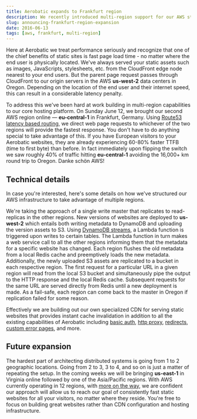 ```yaml
---
title: Aerobatic expands to Frankfurt region
description: We recently introduced multi-region support for our AWS static hosting platform starting with eu-central-1 in Frankfurt
slug: announcing-frankfurt-region-expansion
date: 2016-06-13
tags: [aws, frankfurt, multi-region]
---
```


Here at Aerobatic we treat performance seriously and recognize that one of the chief benefits of static sites is fast page load time - no matter where the end user is physically located. We've always served your static assets such as images, JavaScripts, stylesheets, etc. from the CloudFront edge node nearest to your end users. But the parent page request passes through CloudFront to our origin servers in the AWS **us-west-2** data centers in Oregon. Depending on the location of the end user and their internet speed, this can result in a considerable latency penalty.

To address this we've been hard at work building in multi-region capabilities to our core hosting platform. On Sunday June 12, we brought our second AWS region online &mdash; **eu-central-1** in Frankfurt, Germany. Using [Route53 latency based routing](http://docs.aws.amazon.com/Route53/latest/DeveloperGuide/routing-policy.html#routing-policy-latency), we direct web page requests to whichever of the two regions will provide the fastest response. You don't have to do anything special to take advantage of this. If you have European visitors to your Aerobatic websites, they are already experiencing 60-80% faster TTFB (time to first byte) than before. In fact immediately upon flipping the switch we saw roughly 40% of traffic hitting **eu-central-1** avoiding the 16,000+ km round trip to Oregon. Danke schön AWS!

## Technical details

In case you're interested, here's some details on how we've structured our AWS infrastructure to take advantage of multiple regions.

We're taking the approach of a single write master that replicates to read-replicas in the other regions. New versions of websites are deployed to **us-west-2** which entails both writing metadata to DynamoDB and uploading the version assets to S3. Using [DynamoDB streams](http://docs.aws.amazon.com/amazondynamodb/latest/developerguide/Streams.html), a Lambda function is triggered upon writes to certain tables. The Lambda function in turn makes a web service call to all the other regions informing them that the metadata for a specific website has changed. Each region flushes the old metadata from a local Redis cache and preemptively loads the new metadata. Additionally, the newly uploaded S3 assets are replicated to a bucket in each respective region. The first request for a particular URL in a given region will read from the local S3 bucket and simultaneously pipe the output to the HTTP response and the local Redis cache. Subsequent requests for the same URL are served directly from Redis until a new deployment is made. As a fail-safe, each region can come back to the master in Oregon if replication failed for some reason.

Effectively we are building out our own specialized CDN for serving static websites that provides instant cache invalidation in addition to all the existing capabilities of Aerobatic including [basic auth](/docs/http-basic-authentication), [http proxy](/docs/http-proxy), [redirects](/docs/redirects), [custom error pages](/docs/custom-error-pages), and more.

## Future expansion

The hardest part of architecting distributed systems is going from 1 to 2 geographic locations. Going from 2 to 3, 3 to 4, and so on is just a matter of repeating the setup. In the coming weeks we will be bringing **us-east-1** in Virginia online followed by one of the Asia/Pacific regions. With AWS currently operating in 12 regions, with [more on the way](https://aws.amazon.com/about-aws/global-infrastructure/), we are confident our approach will allow us to reach our goal of consistently fast static websites for all your visitors, no matter where they reside. You're free to focus on building great websites rather than CDN configuration and hosting infrastructure.
